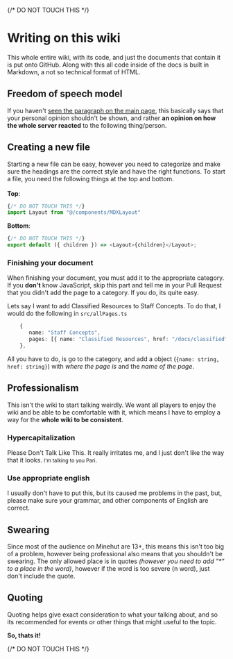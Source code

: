 {/* DO NOT TOUCH THIS */}

# Writing on this wiki
This whole entire wiki, with its code, and just the documents that contain it is put onto GitHub. Along with this all code inside of the docs is built in Markdown, a not so technical format of HTML.

## Freedom of speech model
If you haven't [seen the paragraph on the main page](/docs#freedom-of-speech-model), this basically says that your personal opinion shouldn't be shown, and rather **an opinion on how the whole server reacted** to the following thing/person.

## Creating a new file
Starting a new file can be easy, however you need to categorize and make sure the headings are the correct style and have the right functions. To start a file, you need the following things at the top and bottom.<br/><br/>
**Top**:
```ts
{/* DO NOT TOUCH THIS */}
import Layout from "@/components/MDXLayout"
```
**Bottom**:
```ts
{/* DO NOT TOUCH THIS */}
export default ({ children }) => <Layout>{children}</Layout>;
```
### Finishing your document
When finishing your document, you must add it to the appropriate category. If you **don't** know JavaScript, skip this part and tell me in your Pull Request that you didn't add the page to a category. If you do, its quite easy.

Lets say I want to add Classified Resources to Staff Concepts. To do that, I would do the following in `src/allPages.ts`
```ts
    {
       name: "Staff Concepts",
       pages: [{ name: "Classified Resources", href: "/docs/classified" }],
    },
```
All you have to do, is go to the category, and add a object (`{name: string, href: string}`) with *where the page is* and the *name of the page*.

## Professionalism
This isn't the wiki to start talking weirdly. We want all players to enjoy the wiki and be able to be comfortable with it, which means I have to employ a way for the **whole wiki to be consistent**.

### Hypercapitalization
Please Don't Talk Like This. It really irritates me, and I just don't like the way that it looks. <small>I'm talking to you Pari</small>.

### Use appropriate english
I usually don't have to put this, but its caused me problems in the past, but, please make sure your grammar, and other components of English are correct.

## Swearing
Since most of the audience on Minehut are 13+, this means this isn't too big of a problem, however being professional also means that you shouldn't be swearing. The only allowed place is in quotes *(however you need to add "\*" to a place in the word)*, however if the word is too severe (n word), just don't include the quote.

## Quoting
Quoting helps give exact consideration to what your talking about, and so its recommended for events or other things that might useful to the topic.

**So, thats it!**

{/* DO NOT TOUCH THIS */}
